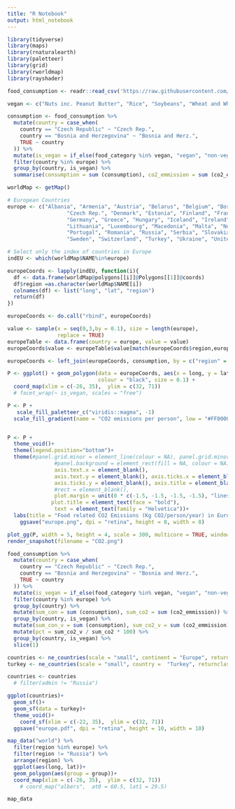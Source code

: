 ```yaml
---
title: "R Notebook"
output: html_notebook
---
```


```r
library(tidyverse)
library(maps)
library(rnaturalearth)
library(paletteer)
library(grid)
library(rworldmap)
library(rayshader)
```

```r
food_consumption <- readr::read_csv('https://raw.githubusercontent.com/rfordatascience/tidytuesday/master/data/2020/2020-02-18/food_consumption.csv')
```

```r
vegan <- c("Nuts inc. Peanut Butter", "Rice", "Soybeans", "Wheat and Wheat Products")
```

```r
consumption <- food_consumption %>% 
  mutate(country = case_when(
    country == "Czech Republic" ~ "Czech Rep.",
    country == "Bosnia and Herzegovina" ~ "Bosnia and Herz.",
    TRUE ~ country
  )) %>% 
  mutate(is_vegan = if_else(food_category %in% vegan, "vegan", "non-vegan")) %>% 
  filter(country %in% europe) %>%  
  group_by(country, is_vegan) %>% 
  summarise(consumption = sum (consumption), co2_emmission = sum (co2_emmission)) 
```

```r
worldMap <- getMap()

# European Countries
europe <- c("Albania", "Armenia", "Austria", "Belarus", "Belgium", "Bosnia and Herz.", "Bulgaria", "Croatia", "Cyprus",
                   "Czech Rep.", "Denmark", "Estonia", "Finland", "France", "Georgia",
                   "Germany", "Greece", "Hungary", "Iceland", "Ireland", "Italy", "Latvia",
                   "Lithuania", "Luxembourg", "Macedonia", "Malta", "Netherlands", "Norway", "Poland",
                   "Portugal", "Romania", "Russia", "Serbia", "Slovakia", "Slovenia", "Spain",
                   "Sweden", "Switzerland", "Turkey", "Ukraine", "United Kingdom")

# Select only the index of countries in Europe
indEU <- which(worldMap$NAME%in%europe)
```

```r
europeCoords <- lapply(indEU, function(i){
  df <- data.frame(worldMap@polygons[[i]]@Polygons[[1]]@coords)
  df$region =as.character(worldMap$NAME[i])
  colnames(df) <- list("long", "lat", "region")
  return(df)
})

europeCoords <- do.call("rbind", europeCoords)
```

```r
value <- sample(x = seq(0,3,by = 0.1), size = length(europe),
                replace = TRUE)
europeTable <- data.frame(country = europe, value = value)
europeCoords$value <- europeTable$value[match(europeCoords$region,europeTable$country)]
```

```r
europeCoords <- left_join(europeCoords, consumption, by = c("region" = "country"))
```


```r
P <- ggplot() + geom_polygon(data = europeCoords, aes(x = long, y = lat, group = region, fill = co2_emmission),
                             colour = "black", size = 0.1) +
  coord_map(xlim = c(-26, 35),  ylim = c(32, 71))
  # facet_wrap(~ is_vegan, scales = "free")

P <- P + 
   scale_fill_paletteer_c("viridis::magma", -1)
  scale_fill_gradient(name = "CO2 emissions per person", low = "#FF0000FF", high = "#FFFF00FF", na.value = "grey50")


P <- P + 
  theme_void()+
  theme(legend.position="bottom")+
  theme(#panel.grid.minor = element_line(colour = NA), panel.grid.minor = element_line(colour = NA),
               #panel.background = element_rect(fill = NA, colour = NA),
               axis.text.x = element_blank(),
               axis.text.y = element_blank(), axis.ticks.x = element_blank(),
               axis.ticks.y = element_blank(), axis.title = element_blank(),
               #rect = element_blank(),
               plot.margin = unit(0 * c(-1.5, -1.5, -1.5, -1.5), "lines"),
              plot.title = element_text(face = "bold"),
               text = element_text(family = "Helvetica"))+
  labs(title = "Food related CO2 Emissions (Kg CO2/person/year) in Europe", subtitle = "",alpha = "", fill = "", caption = "Data: https://www.nu3.de/blogs/nutrition/food-carbon-footprint-index-2018\n@Rzeugnisse • #TidyTuesday")+
    ggsave("europe.png", dpi = "retina", height = 8, width = 8)

```

```r
plot_gg(P, width = 5, height = 4, scale = 300, multicore = TRUE, windowsize = c(1200, 960), fov = 70, zoom = 0.7, theta = 30, phi = 40) 
render_snapshot(filename = "CO2.png")
```

```r
food_consumption %>% 
  mutate(country = case_when(
    country == "Czech Republic" ~ "Czech Rep.",
    country == "Bosnia and Herzegovina" ~ "Bosnia and Herz.",
    TRUE ~ country
  )) %>% 
  mutate(is_vegan = if_else(food_category %in% vegan, "vegan", "non-vegan")) %>% 
  filter(country %in% europe) %>%  
  group_by(country) %>% 
  mutate(sum_con = sum (consumption), sum_co2 = sum (co2_emmission)) %>% 
  group_by(country, is_vegan) %>% 
  mutate(sum_con_v = sum (consumption), sum_co2_v = sum (co2_emmission)) %>% 
  mutate(pct = sum_co2_v / sum_co2 * 100) %>% 
  group_by(country, is_vegan) %>% 
  slice(1)
```

```r
countries <- ne_countries(scale = "small", continent = "Europe", returnclass = "sf")
turkey <- ne_countries(scale = "small", country =  "Turkey", returnclass = "sf")

countries <- countries
  # filter(admin != "Russia")

ggplot(countries)+
  geom_sf()+
  geom_sf(data = turkey)+
  theme_void()+
    coord_sf(xlim = c(-22, 35),  ylim = c(32, 71))
  ggsave("europe.pdf", dpi = "retina", height = 10, width = 10)
```

```r
map_data("world") %>% 
  filter(region %in% europe) %>% 
  filter(region != "Russia") %>% 
  arrange(region) %>% 
  ggplot(aes(long, lat))+
  geom_polygon(aes(group = group))+
  coord_map(xlim = c(-26, 35),  ylim = c(32, 71))
    # coord_map("albers",  at0 = 60.5, lat1 = 29.5)

map_data
```